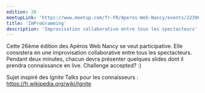 ```yaml
---
edition: 26
meetupLink: 'https://www.meetup.com/fr-FR/Aperos-Web-Nancy/events/223967783/'
title: 'ImProGramming'
description: 'Improvisation collaborative entre tous les spectacteurs'
---
```


Cette 26ème édition des Apéros Web Nancy se veut participative. Elle consistera en une improvisation collaborative entre tous les spectacteurs. Pendant deux minutes, chacun devra présenter quelques slides dont il prendra connaissance en live. Challenge accepted? :)

Sujet inspiré des Ignite Talks pour les connaisseurs : https://fr.wikipedia.org/wiki/Ignite
